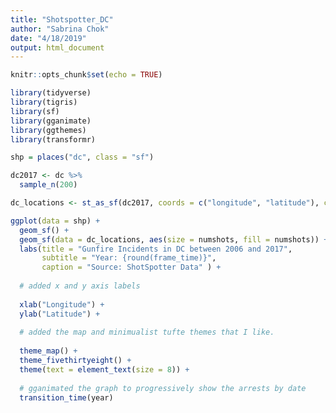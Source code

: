 ```yaml
---
title: "Shotspotter_DC"
author: "Sabrina Chok"
date: "4/18/2019"
output: html_document
---
```


```r
knitr::opts_chunk$set(echo = TRUE)

library(tidyverse)
library(tigris)
library(sf)
library(gganimate)
library(ggthemes)
library(transformr)

shp = places("dc", class = "sf")

dc2017 <- dc %>%
  sample_n(200)

```

```r
dc_locations <- st_as_sf(dc2017, coords = c("longitude", "latitude"), crs = 4326)

ggplot(data = shp) +
  geom_sf() +
  geom_sf(data = dc_locations, aes(size = numshots, fill = numshots)) +
  labs(title = "Gunfire Incidents in DC between 2006 and 2017",
       subtitle = "Year: {round(frame_time)}", 
       caption = "Source: ShotSpotter Data" ) +
  
  # added x and y axis labels
  
  xlab("Longitude") + 
  ylab("Latitude") +
  
  # added the map and minimualist tufte themes that I like. 
  
  theme_map() +
  theme_fivethirtyeight() +
  theme(text = element_text(size = 8)) +
  
  # gganimated the graph to progressively show the arrests by date
  transition_time(year)
```

